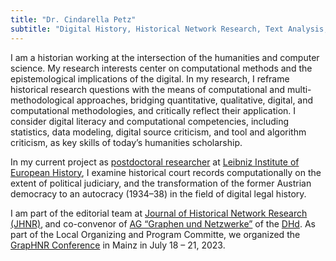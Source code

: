 ```yaml
---
title: "Dr. Cindarella Petz"
subtitle: "Digital History, Historical Network Research, Text Analysis, Digital Humanities, Computational History"
---
```


I am a historian working at the intersection of the humanities and computer science. 
My research interests center on computational methods and the epistemological implications of the digital. In my research, I reframe historical research questions with the means of computational and multi-methodological approaches, bridging quantitative, qualitative, digital, and computational methodologies, and critically reflect their application. I consider digital literacy and computational competencies, including statistics, data modeling, digital source criticism, and tool and algorithm criticism, as key skills of today’s humanities scholarship.

In my current project as [postdoctoral researcher](https://www.ieg-mainz.de/en/institute/people/petz) at [Leibniz Institute of European History](https://www.ieg-mainz.de/), I examine historical court records computationally on the extent of political judiciary, and the transformation of the former Austrian democracy to an autocracy (1934--38) in the field of digital legal history.

I am part of the editorial team at [Journal of Historical Network Research (JHNR)](https://jhnr.uni.lu/index.php/jhnr/about/editorialTeam)‚ and co-convenor of [AG "Graphen und Netzwerke"](https://dig-hum.de/ag-graphen-netzwerke>) of the [DHd](https://dig-hum.de/). As part of the Local Organizing and Program Committe, we organized the [GrapHNR Conference](https://graphentechnologien.hypotheses.org/tagungen/graphentechnologien-2023) in Mainz in July 18 -- 21, 2023.

<!--This website was created using [Quarto](https://quarto.org/docs/websites).-->

